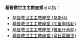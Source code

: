 '''基督救世主主教座堂'''可以指：
* [[基督救世主主教座堂_(莫斯科)|基督救世主主教座堂 (莫斯科)]]
* [[基督救世主主教座堂_(加里寧格勒)|基督救世主主教座堂 (加里寧格勒)]]
* [[基督救世主主教座堂_(普里什蒂納)|基督救世主主教座堂 (普里什蒂納)]]
* [[基督救世主主教座堂_(烏日霍羅德)|基督救世主主教座堂 (烏日霍羅德)]]

{{消歧義|Cat=教堂消歧義}}